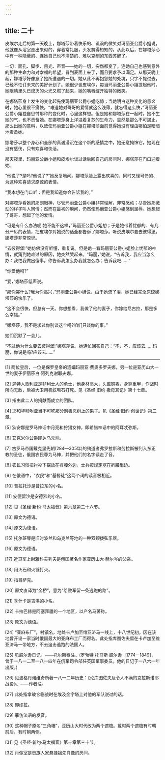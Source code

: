 ```yaml
---
---
---
```

title: 二十
---




皮埃尔走后的第一天晚上，娜塔莎带着快乐的、讥讽的微笑对玛丽亚公爵小姐说，他就像从浴室走出来似的，穿着常礼服，头发剪得短短的，从此以后，在娜塔莎心中有一种隐蔽的、连她自己也不清楚的、难以克制的东西苏醒了。

一切：面孔、脚步、目光、声音——她的一切，突然都变了。连她自己也感到意外的那种生命力和对幸福的希望，冒到表面上来了，而且要求予以满足。从那天晚上起，娜塔莎好像忘了她所遭遇的一切。她从此不再抱怨她的处境，只字不提过去，已经不怕订未来的美好计划了。她很少谈皮埃尔，每当玛丽亚公爵小姐提起他时，她眼睛里久已熄灭的火光又燃了起来，她的嘴唇绽开独特的微笑。

在娜塔莎身上发生的变化起先使玛丽亚公爵小姐吃惊；当她明白这种变化的意义时，她心里很不痛快。“难道她对哥哥的爱情就这么浅薄，就忘得这么快，”玛丽亚公爵小姐独自思忖那种的变化时，心里这样想。但是她和娜塔莎在一起时，她不生她的气，也不责备她。在娜塔莎身上洋溢着复苏的生命力，显然是那么不可遏止，那么出她的意料，以致使玛丽亚公爵小姐在娜塔莎面前觉得她没有理由哪怕是暗暗地责备她。

娜塔莎以整个身心和全部的真诚浸沉在这个新的感情之中，她无意掩饰它，她现在没有感伤，只有欢喜和快活。

那天夜里，玛丽亚公爵小姐和皮埃尔谈过话后回自己的房间时，娜塔莎在门口迎着她。

“他说了?是吗?他说了?”她反复地问。娜塔莎脸上露出欢喜的、同时又怪可怜的、为这种欢喜请求原谅的表情。

“我本想在门口听；但是我知道你会告诉我的。”

对娜塔莎看她的那副眼神，尽管玛丽亚公爵小姐非常理解，非常感动；尽管她那激动的样子叫人同情；然而在最初的瞬间，仍然使玛丽亚公爵小姐感到屈辱。她想起了哥哥，想起了他的爱情。

“可是有什么办法呢!她不能不这样，”玛丽亚公爵小姐想；于是她带着忧郁的、有几分严厉的表情，把皮埃尔对她说的话全都告诉了娜塔莎。听说皮埃尔要去彼得堡，娜塔莎非常惊讶。

“去彼得堡!”她仿佛没有听懂，重复说。但是她一看玛丽亚公爵小姐脸上忧郁的神情，就猜到她难过的原因，她突然哭起来。“玛丽，”她说，“告诉我，我应当怎么办：我怕我做出傻事。你告诉我怎么办我就怎么办；告诉我吧……”

“你爱他吗?”

“爱，”娜塔莎低声说。

“那你哭什么?我为你高兴，”玛丽亚公爵小姐说，由于她流了泪，她已经完全原谅娜塔莎的快乐了。

“这不会很快，但总有一天。你想想看，我做了他的妻子，你嫁给尼古拉，那是多么幸福。”

“娜塔莎，我不是求过你别谈这个吗?咱们只谈你的事。”

她们沉默了一会儿。

“不过他为什么要去彼得堡!”娜塔莎说，她连忙回答自己：“不，不，应该去……玛丽，你说是吗?应该去……”



* * *



[1] 两位皇后，一位是保罗皇帝的遗孀玛丽亚·费奥多罗夫娜，另一位是亚历山大一世的妻子伊丽莎白·阿列克谢耶夫娜。

[2] 迦特人歌利亚是非利士人的勇士，他身材高大，头戴铜盔，身穿重甲，作战时所向无敌，后被大卫用机弦甩石打死。见《圣经·旧约·撒母耳记》第十七章。

[3] 指由此二人的捐献而成立的团队。

[4] 耶和华吩咐亚当不可吃那分别善恶树上的果子。见《圣经·旧约·创世记》第二章。

[5] 狄安娜是罗马神话中月亮和狩猎女神，即希腊神话中的阿耳忒弥斯。

[6] 艾克米尔公爵即达乌元帅。

[7] 古罗马帝国戴克里先朝(284—305年)的殉道者弗罗拉斯和劳拉斯被列入东正教的圣徒，俄国农民尊为马神，并把他们的名字读走了音。

[8] 农民习惯把衬衫下摆放在裤腰外边，士兵按规定塞在裤腰里边。

[9] 在俄语中，“农民”和“基督徒”这两个词的读音极相近。

[10] 普拉托沙是普拉东的小名。

[11] 安德留沙是安德烈的小名。

[12] 见《圣经·新约·马太福音》第六章第二十六节。

[13] 原文为德语。

[14] 原文为德语。

[15] 托尔班琴是旧时波兰和乌克兰等地的一种双颈拨弦乐器。

[16] 原文为德语。

[17] 近卫军上尉雅科夫列夫是俄国著名作家亚历山大·赫尔岑的父亲。

[18] 用火石和火镰打火。

[19] 指哥萨克。

[20] 原文直译为“金桥”，意为“给败军留一条逃跑的路”。

[21] 季什卡是吉洪的小名。

[22] 卡拉巴赫是阿塞拜疆的一个地区，以产名马著称。

[23] 原文为德语。

[24] “亚麻布厂”，村镇名，地处卡卢加至维亚济马一线上，十八世纪初，因在该地曾开设一家当时俄国最大的亚麻布工厂而得名。此处指库图佐夫留在卡卢加至维亚济马一带地方，不去追击逃跑的法国人。

[25] 见威尔逊日记。——托尔斯泰注。(罗勃特·托马斯·威尔逊［1774—1849］，曾于一八一二至一八一四年在俄军司令部任英国军事委员。他的日记于一八六一年出版。)

[26] 见波格丹诺维奇所著一八一二年历史：《论库图佐夫及令人不满的克拉斯诺耶战役》。——作者注。

[27] 此处指拿破仑临战时在埃及金字塔上对他的军队说过的话。

[28] 即缪拉。

[29] 摹仿法语的发音。

[30] 这种帽子原名“三角帽”，亚历山大时代改为两个遮檐。戴时两个遮檐有时朝前后，有时朝两侧。

[31] 见《圣经·新约·马太福音》第十章第三十节。

[32] 肖像室是贵族人家悬挂祖先肖像的房间。